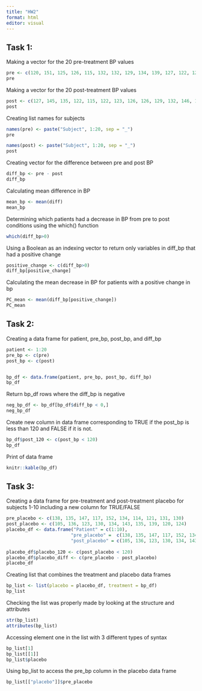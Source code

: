 ```yaml
---
title: "HW2"
format: html
editor: visual
---
```


## Task 1:

Making a vector for the 20 pre-treatment BP values

```r
pre <- c(120, 151, 125, 126, 115, 132, 132, 129, 134, 139, 127, 122, 127, 135, 133, 128, 147, 138, 140, 132) 
pre
```

Making a vector for the 20 post-treatment BP values

```r
post <- c(127, 145, 135, 122, 115, 122, 123, 126, 126, 129, 132, 146, 120, 114, 121, 120, 128, 120, 133, 115)
post
```

Creating list names for subjects

```r
names(pre) <- paste("Subject", 1:20, sep = "_") 
pre

names(post) <- paste("Subject", 1:20, sep = "_") 
post
```

Creating vector for the difference between pre and post BP

```r
diff_bp <- pre - post
diff_bp
```

Calculating mean difference in BP

```r
mean_bp <- mean(diff)
mean_bp
```

Determining which patients had a decrease in BP from pre to post conditions using the which() function

```r
which(diff_bp>0)
```

Using a Boolean as an indexing vector to return only variables in diff_bp that had a positive change

```r
positive_change <- c(diff_bp>0)
diff_bp[positive_change]
```

Calculating the mean decrease in BP for patients with a positive change in bp

```r
PC_mean <- mean(diff_bp[positive_change]) 
PC_mean
```

## Task 2:

Creating a data frame for patient, pre_bp, post_bp, and diff_bp

```r
patient <- 1:20
pre_bp <- c(pre)
post_bp <- c(post)


bp_df <- data.frame(patient, pre_bp, post_bp, diff_bp)
bp_df
```

Return bp_df rows where the diff_bp is negative

```r
neg_bp_df <- bp_df[bp_df$diff_bp < 0,]
neg_bp_df
```

Create new column in data frame corresponding to TRUE if the post_bp is less than 120 and FALSE if it is not.

```r

bp_df$post_120 <- c(post_bp < 120)
bp_df
```

Print of data frame

```r
knitr::kable(bp_df)
```

## Task 3:

Creating a data frame for pre-treatment and post-treatment placebo for subjects 1-10 including a new column for TRUE/FALSE

```r
pre_placebo <- c(138, 135, 147, 117, 152, 134, 114, 121, 131, 130)
post_placebo <- c(105, 136, 123, 130, 134, 143, 135, 139, 120, 124)
placebo_df <- data.frame("Patient" = c(1:10),
                        "pre_placebo" =  c(138, 135, 147, 117, 152, 134, 114, 121, 131, 130), 
                        "post_placebo" = c(105, 136, 123, 130, 134, 143, 135, 139, 120, 124))
                        
placebo_df$placebo_120 <- c(post_placebo < 120)
placebo_df$placebo_diff <- c(pre_placebo - post_placebo)
placebo_df
```

Creating list that combines the treatment and placebo data frames

```r
bp_list <- list(placebo = placebo_df, treatment = bp_df)
bp_list
```

Checking the list was properly made by looking at the structure and attributes

```r
str(bp_list)
attributes(bp_list)
```

Accessing element one in the list with 3 different types of syntax

```r
bp_list[1]
bp_list[[1]]
bp_list$placebo

```

Using bp_list to access the pre_bp column in the placebo data frame

```r
bp_list[["placebo"]]$pre_placebo
```
